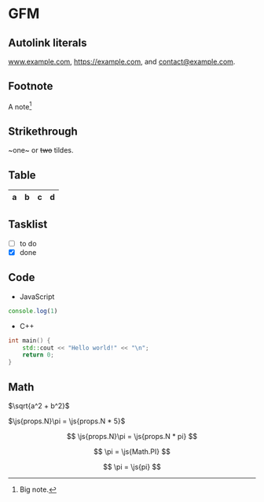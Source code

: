 

# GFM

## Autolink literals

www.example.com, https://example.com, and contact@example.com.

## Footnote

A note[^1]

[^1]: Big note.

## Strikethrough

~one~ or ~~two~~ tildes.

## Table

| a | b  |  c |  d  |
| - | :- | -: | :-: |

## Tasklist

* [ ] to do
* [x] done

## Code

- JavaScript
```js
console.log(1)
```

- C++
```cpp
int main() {
	std::cout << "Hello world!" << "\n";
	return 0;
}
```

## Math

$\sqrt{a^2 + b^2}$

$\js{props.N}\pi = \js{props.N * 5}$

$$
\js{props.N}\pi = \js{props.N * pi}
$$

$$
\pi = \js{Math.PI}
$$

$$
\pi = \js{pi}
$$
